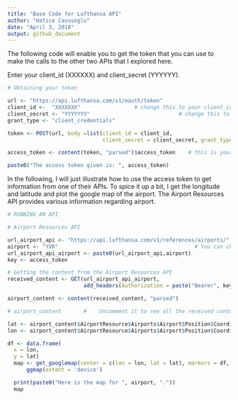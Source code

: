```yaml
---
title: "Base Code for Lufthansa API"
author: "Hatice Cavusoglu"
date: "April 3, 2018"
output: github_document
---
```



The following code will enable you to get the token that you can use to make the calls to the other two APIs that I explored here.

Enter your client_id (XXXXXX) and client_secret (YYYYYY). 

```r

# Obtaining your token

url <- "https://api.lufthansa.com/v1/oauth/token"
client_id <-  "XXXXXXX"                 # change this to your client_id
client_secret <- "YYYYYYY"                            # change this to your client_secret
grant_type <- "client_credentials"

token <- POST(url, body =list(client_id = client_id, 
                              client_secret = client_secret, grant_type =grant_type), encode = "form")

access_token <- content(token, "parsed")$access_token    # this is your access_token that would allow you access the Lufthansa API's 

paste0("The access token given is: ", access_token)

```

In the following, I will just illustrate how to use the access token to get information from one of their APIs. To spice it up a bit, I get the longitude and latitude and plot the google map of the airport. The Airport Resources API provides various information regarding airport.


```r

# RUNNING AN API

# Airport Resources API

url_airport_api <- "https://api.lufthansa.com/v1/references/airports/"
airport <- "YVR"                                           # You can change this to any airport abbreviation
url_airport_api_airport <- paste0(url_airport_api,airport)
key <- access_token

# Getting the content from the Airport Resources API
received_content <- GET(url_airport_api_airport, 
                        add_headers(Authorization = paste("Bearer", key, sep = " ")))

airport_content <- content(received_content, "parsed")

# airport_content       #    Uncomment it to see all the received content

lat <- airport_content$AirportResource$Airports$Airport$Position$Coordinate$Latitude
lon <- airport_content$AirportResource$Airports$Airport$Position$Coordinate$Longitude

df <- data.frame(
  x = lon,
  y = lat)
  map <- get_googlemap(center = c(lon = lon, lat = lat), markers = df, scale = 2) %>% 
      ggmap(extent = 'device')

  print(paste0("Here is the map for ", airport, "."))
  map
```
